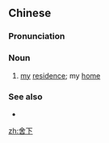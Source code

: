 ==Chinese==
{{zh-forms}}

===Pronunciation===
{{zh-pron
|m=shèxià
|c=se3 haa6
|cat=n
}}

===Noun===
{{zh-noun}}

# {{lb|zh|respectful|modest}} [[my]] [[residence]]; my [[home]]

===See also===
* {{zh-l|府上}}

[[zh:舍下]]